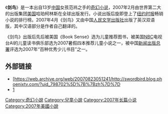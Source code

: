 《'''剑鸟'''》是一本出自13岁[[中国|中国]]女孩范祎之手的[[奇幻小说|奇幻小说]]，2007年2月由世界第二大的出版集团[[美国|美国]]哈珀柯林斯在全球出版发行。小说出版后旋即登上了[[纽约时报|纽约时报]]畅销小说的排行榜。2007年4月《剑鸟》又由中国[[人民文学出版社|人民文学出版社]]出版了英汉双语版，其中汉语部分是作者自己翻译的。

《剑鸟》出版后先后被美国《Book Sense》选为儿童推荐图书，被美国[[NBC|NBC]]电视台Al的儿童读书俱乐部选为2007暑假四本推荐儿童小说之一，被中国[[新闻出版总署|新闻出版总署]]评选为2007年“百种优秀少儿书目”之一。

==外部链接==
*[https://web.archive.org/web/20070823051241/http://swordbird.blog.phoenixtv.com/?uid_798702%5D%7B%7Bzh%7D%7D
*[http://www.swordbird.googlepages.com/index.htm] {{Wayback|url=http://www.swordbird.googlepages.com/index.htm |date=20091027013002 }}{{en}}

[[Category:奇幻小說|Category:奇幻小說]]
[[Category:兒童小說|Category:兒童小說]]
[[Category:2007年长篇小说|Category:2007年长篇小说]]
[[Category:2007年美國小說|Category:2007年美國小說]]